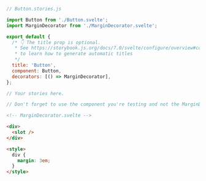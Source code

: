 ```js
// Button.stories.js

import Button from './Button.svelte';
import MarginDecorator from './MarginDecorator.svelte';

export default {
  /* 👇 The title prop is optional.
   * See https://storybook.js.org/docs/7.0/svelte/configure/overview#configure-story-loading
   * to learn how to generate automatic titles
   */
  title: 'Button',
  component: Button,
  decorators: [() => MarginDecorator],
};

// Your stories here.

// Don't forget to use the component you're testing and not the MarginDecorator component
```

```html
<!-- MarginDecorator.svelte -->

<div>
  <slot />
</div>

<style>
  div {
    margin: 3em;
  }
</style>
```
